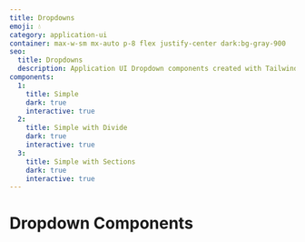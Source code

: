 ```yaml
---
title: Dropdowns
emoji: 💧
category: application-ui
container: max-w-sm mx-auto p-8 flex justify-center dark:bg-gray-900
seo:
  title: Dropdowns
  description: Application UI Dropdown components created with Tailwind CSS
components:
  1:
    title: Simple
    dark: true
    interactive: true
  2:
    title: Simple with Divide
    dark: true
    interactive: true
  3:
    title: Simple with Sections
    dark: true
    interactive: true
---
```


# Dropdown Components

<List
  componentsData={componentsArray}
  componentContainer={componentContainer}
/>
